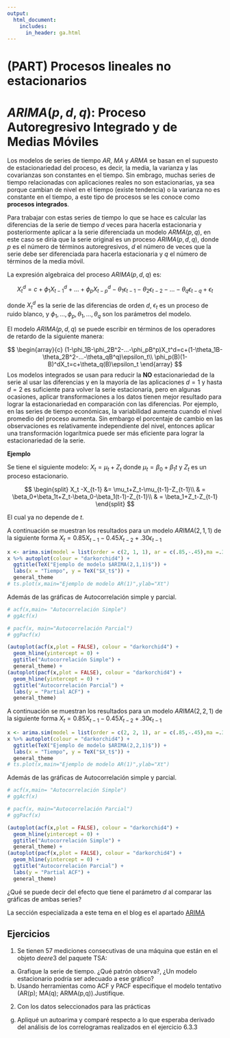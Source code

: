 ```yaml
---
output:
  html_document: 
    includes:
      in_header: ga.html
---
```


# (PART) Procesos lineales no estacionarios {-}

# $ARIMA(p,d,q)$: Proceso Autoregresivo Integrado y de Medias Móviles

Los modelos de series de tiempo $AR$, $MA$ y $ARMA$ se basan en el supuesto de estacionariedad del proceso, es decir, la media, la varianza y las covarianzas son constantes en el tiempo. Sin embrago, muchas series de tiempo relacionadas con aplicaciones reales no son estacionarias, ya sea porque cambian de nivel en el tiempo (existe tendencia) o la varianza no es constante en el tiempo, a este tipo de procesos se les conoce como **procesos integrados**. 

Para trabajar con estas series de tiempo lo que se hace es calcular las diferencias de la serie de tiempo $d$ veces para hacerla estacionaria y posteriormente aplicar a la serie diferenciada un modelo $ARMA(p,q)$, en este caso se diría que la serie original es un proceso $ARIMA(p,d,q)$, donde $p$ es el número de términos autoregresivos, $d$ el número de veces que la serie debe ser diferenciada para hacerla estacionaria y $q$ el número de términos de la media móvil.

La expresión algebraica del proceso $ARIMA(p,d,q)$ es:

$$
X_t^d=c+\phi_1X_{t-1}^d+...+\phi_pX_{t-p}^d-\theta_1\epsilon_{t-1}-\theta_2\epsilon_{t-2}-...-\theta_q\epsilon_{t-q}+\epsilon_t
$$

donde $X_t^d$ es la serie de las diferencias de orden $d$, $\epsilon_t$ es un proceso de ruido blanco, y $\phi_1,...,\phi_p,\theta_1,...,\theta_q$ son los parámetros del modelo.

El modelo $ARIMA(p,d,q)$ se puede escribir en términos de los operadores de retardo de la siguiente manera:

$$
\begin{array}{c}
(1-\phi_1B-\phi_2B^2-...-\phi_pB^p)X_t^d=c+(1-\theta_1B-\theta_2B^2-...-\theta_qB^q)\epsilon_t\\
\phi_p(B)(1-B)^dX_t=c+\theta_q(B)\epsilon_t
\end{array}
$$
Los modelos integrados se usan para reducir la **NO** estacionariedad de la serie al usar las diferencias y en la mayoría de las aplicaciones $d=1$ y hasta $d=2$ es suficiente para volver la serie estacionaria, pero en algunas ocasiones, aplicar transformaciones a los datos tienen mejor resultado para lograr la estacionariedad en comparación con las diferencias. Por ejemplo, en las series de tiempo económicas, la variabilidad aumenta cuando el nivel promedio del proceso aumenta. Sin embargo el porcentaje de cambio en las observaciones es relativamente independiente del nivel, entonces aplicar una transformación logarítmica puede ser más eficiente para lograr la estacionariedad de la serie.

**Ejemplo**

Se tiene el siguiente modelo: $X_t = \mu_t +Z_t$ donde $\mu_t = \beta_0+\beta_1t$ y $Z_t$ es un proceso estacionario.

$$
\begin{split}
X_t -X_{t-1} &= \mu_t+Z_t-\mu_{t-1}-Z_{t-1}\\
& = \beta_0+\beta_1t+Z_t-\beta_0-\beta_1(t-1)-Z_{t-1}\\
& = \beta_1+Z_t-Z_{t-1}
\end{split}
$$

El cual ya no depende de $t$.

A continuación se muestran los resultados para un modelo $ARIMA(2,1,1)$ de la siguiente forma $X_t=0.85X_{t-1}-0.45X_{t-2}+.30\epsilon_{t-1}$

```r
x <- arima.sim(model = list(order = c(2, 1, 1), ar = c(.85,-.45),ma =.3), n = 100)
x %>% autoplot(colour = "darkorchid4") + 
  ggtitle(TeX("Ejemplo de modelo $ARIMA(2,1,1)$")) +
  labs(x = "Tiempo", y = TeX("$X_t$")) +
  general_theme
# ts.plot(x,main="Ejemplo de modelo AR(1)",ylab="Xt")
```

Además de las gráficas de Autocorrelación simple y parcial.

```r
# acf(x,main= "Autocorrelación Simple")
# ggAcf(x)

# pacf(x, main="Autocorrelación Parcial")
# ggPacf(x)

(autoplot(acf(x,plot = FALSE), colour = "darkorchid4") + 
  geom_hline(yintercept = 0) +
  ggtitle("Autocorrelación Simple") +
  general_theme) + 
(autoplot(pacf(x,plot = FALSE), colour = "darkorchid4") + 
  geom_hline(yintercept = 0) +
  ggtitle("Autocorrelación Parcial") +
  labs(y = "Partial ACF") + 
  general_theme)
```

A continuación se muestran los resultados para un modelo $ARIMA(2,2,1)$ de la siguiente forma $X_t=0.85X_{t-1}-0.45X_{t-2}+.30\epsilon_{t-1}$

```r
x <- arima.sim(model = list(order = c(2, 2, 1), ar = c(.85,-.45),ma =.3), n = 100)
x %>% autoplot(colour = "darkorchid4") + 
  ggtitle(TeX("Ejemplo de modelo $ARIMA(2,2,1)$")) +
  labs(x = "Tiempo", y = TeX("$X_t$")) +
  general_theme
# ts.plot(x,main="Ejemplo de modelo AR(1)",ylab="Xt")
```

Además de las gráficas de Autocorrelación simple y parcial.

```r
# acf(x,main= "Autocorrelación Simple")
# ggAcf(x)

# pacf(x, main="Autocorrelación Parcial")
# ggPacf(x)

(autoplot(acf(x,plot = FALSE), colour = "darkorchid4") + 
  geom_hline(yintercept = 0) +
  ggtitle("Autocorrelación Simple") +
  general_theme) + 
(autoplot(pacf(x,plot = FALSE), colour = "darkorchid4") + 
  geom_hline(yintercept = 0) +
  ggtitle("Autocorrelación Parcial") +
  labs(y = "Partial ACF") + 
  general_theme)
```

¿Qué se puede decir del efecto que tiene el parámetro $d$ al comparar las gráficas de ambas series? 

La sección especializada a este tema en el blog es el apartado [ARIMA](https://rstudio-pubs-static.s3.amazonaws.com/1071417_253bc2f164f4438b918aaaee3a3da291.html#arimapdq)

## Ejercicios
1) Se tienen 57 mediciones consecutivas de una máquina que están en el objeto $deere3$ del paquete TSA:
a. Grafique la serie de tiempo. ¿Qué patrón observa?, ¿Un modelo estacionario podría ser adecuado a ese gráfico?
b. Usando herramientas como ACF y PACF especifique el modelo tentativo (AR(p); MA(q); ARMA(p,q)).Justifique.
2) Con los datos seleccionados para las prácticas
g. Apliqué un autoarima y comparé respecto a lo que esperaba derivado del análisis de los correlogramas realizados en el ejercicio 6.3.3